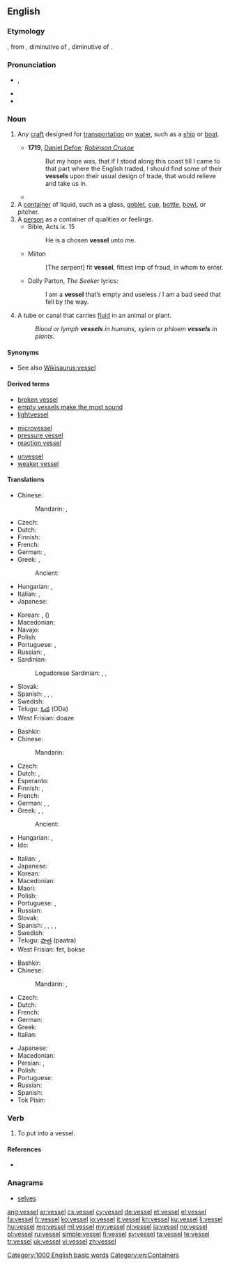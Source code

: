 ==English==

===Etymology===
{{etyl|fro|en}} {{term|vaissel|lang=fro}}, from {{etyl|la|en}} {{term|vascellum|vāscellum|lang=la}}, diminutive of {{term|vasculum|vāsculum|lang=la}}, diminutive of {{term|vas|vās|vessel|lang=la}}.

===Pronunciation===
* {{IPA|/ˈvɛs.əl/}}, {{X-SAMPA|/"vEs.@l/}}
* {{audio|en-us-vessel.ogg|Audio (US)}}
* {{rhymes|ɛsəl}}

===Noun===
{{en-noun}}

# {{context|nautical|lang=en}} Any [[craft]] designed for [[transportation]] on [[water]], such as a [[ship]] or [[boat]].
#* '''1719''', [[w:Daniel Defoe|Daniel Defoe]], ''[[w:Robinson Crusoe|Robinson Crusoe]]''
#*: But my hope was, that if I stood along this coast till I came to that part where the English traded, I should find some of their '''vessels''' upon their usual design of trade, that would relieve and take us in.
#*{{quote-magazine|date=2012-03
|author=William E. Carter, Merri Sue Carter
|title=The British Longitude Act Reconsidered
|volume=100|issue=2|page=87
|magazine=[[w:American Scientist|American Scientist]]
|url=http://www.americanscientist.org/issues/pub/the-british-longitude-act-reconsidered
|passage=Conditions were horrendous aboard most British naval '''vessels''' at the time. Scurvy and other diseases ran rampant, killing more seamen each year than all other causes combined, including combat.}}
# A [[container]] of liquid, such as a glass, [[goblet]], [[cup]], [[bottle]], [[bowl]], or pitcher.
# A [[person]] as a container of qualities or feelings.
#* Bible, Acts ix. 15
#*: He is a chosen '''vessel''' unto me.
#* Milton
#*: [The serpent] fit '''vessel''', fittest imp of fraud, in whom to enter.
#* Dolly Parton, ''The Seeker'' lyrics:
#*: I am a '''vessel''' that’s empty and useless / I am a bad seed that fell by the way.
# {{context|biology|lang=en}} A tube or canal that carries [[fluid]] in an animal or plant.
#: ''Blood or lymph '''vessels''' in humans, xylem or phloem '''vessels''' in plants''.

====Synonyms====
* See also [[Wikisaurus:vessel]]

====Derived terms====
{{rel-top3|Terms derived from the noun "vessel"}}
* [[broken vessel]]
* [[empty vessels make the most sound]]
* [[lightvessel]]
{{rel-mid3}}
* [[microvessel]]
* [[pressure vessel]]
* [[reaction vessel]]
{{rel-mid3}}
* [[unvessel]]
* [[weaker vessel]]
{{rel-bottom}}

====Translations====
{{trans-top|craft}}
* Chinese:
*: Mandarin: {{t|cmn|船隻|sc=Hani}}, {{t|cmn|船只|tr=chuánzhī|sc=Hani}}
* Czech: {{t+|cs|loď|f}}
* Dutch: {{t+|nl|vaartuig|n}}
* Finnish: {{t+|fi|alus}}
* French: {{t+|fr|vaisseau|m}}
* German: {{t+|de|Schiff}}, {{t+|de|Boot|n}}
* Greek: {{t+|el|σκάφος|n|tr=skáfos|sc=Grek}}, {{t+|el|πλοίο|n|tr=ploío|sc=Grek}}
*: Ancient: {{tø|grc|πλοίον|n}}
* Hungarian: {{t-|hu|vízi jármű}}, {{t+|hu|hajó}}
* Italian: {{t+|it|vascello|m}}, {{t+|it|imbarcazione|f}}
* Japanese: {{t+|ja|船舶|tr=せんぱく, senpaku|sc=Jpan}}
{{trans-mid}}
* Korean: {{t+|ko|배|tr=bae|sc=Kore}}, {{t-|ko|선박|tr=seonbak|sc=Kore}} ({{t+|ko|船舶|sc=Kore}})
* Macedonian: {{t-|mk|пловило|n|tr=plóvilo}}
* Navajo: {{tø|nv|tsin naaʼeeł}}
* Polish: {{t+|pl|statek|m}}
* Portuguese: {{t+|pt|barco|m}}, {{t+|pt|navio|m}}
* Russian: {{t+|ru|корабль|m|tr=koráblʹ}}, {{t+|ru|судно|m|tr=súdno}}
* Sardinian:
*: Logudorese Sardinian: {{tø|src|feluga}}, {{tø|src|filuga}}, {{tø|src|feluca}}
* Slovak: {{t-|sk|loď|f}}
* Spanish: {{t+|es|embarcación|f}}, {{t+|es|barco|m}}, {{t+|es|vaso|m}}, {{t+|es|casco|m}}
* Swedish: {{t+|sv|fartyg|n}}
* Telugu: [[ఓడ]] (ODa)
* West Frisian: doaze
{{trans-bottom}}

{{trans-top|container}}
* Bashkir: {{tø|ba|һауыт|tr=hawït|sc=Cyrl}}
* Chinese:
*: Mandarin: {{t|cmn|容器|tr=róngqì|sc=Hani}}
* Czech: {{t+|cs|nádoba|f}}
* Dutch: {{t+|nl|vat|n}}, {{t|nl|hulsel |n}}
* Esperanto: {{t-|eo|vazo}}
* Finnish: {{t+|fi|astia}}, {{t+|fi|säiliö}}
* French: {{t+|fr|recipient|m|alt=récipient}}
* German: {{t+|de|Gefäß|n}}, {{t+|de|Behälter|m}}, {{t+|de|Behältnis|n}}
* Greek: {{t+|el|σκεύος|n|tr=skévos|sc=Grek}}, {{t+|el|δοχείο|n|tr=docheío|sc=Grek}}, {{t+|el|αγγείο|n|tr=angeío|sc=Grek}}
*: Ancient: {{tø|grc|ἀγγεῖον|n|tr=angeion|sc=polytonic}}
* Hungarian: {{t+|hu|edény}}, {{t+|hu|tál}}
* Ido: {{t+|io|vazo}}
{{trans-mid}}
* Italian: {{t+|it|recipiente|m}}, {{t+|it|contenitore|m}}
* Japanese: {{t+|ja|容器|tr=ようき, yōki|sc=Jpan}}
* Korean: {{t+|ko|그릇|tr=geureut|sc=Kore}}
* Macedonian: {{t-|mk|сад|m|tr=sad}}
* Maori: {{t|mi|puoto}}
* Polish: {{t+|pl|naczynie|n}}
* Portuguese: {{t+|pt|vasilha|f}}, {{t+|pt|vaso|m}}
* Russian: {{t+|ru|сосуд|m|tr=sosúd}}
* Slovak: {{t-|sk|nádoba|f}}
* Spanish: {{t+|es|recipiente|m}}, {{t+|es|receptáculo|m}}, {{t+|es|vaso|m}}, {{t+|es|vasija|f}}, {{t+|es|recinto}}
* Swedish: {{t+|sv|behållare|c}}
* Telugu: [[పాత్ర]] (paatra)
* West Frisian: fet, bokse
{{trans-bottom}}

{{trans-top|tube or canal that carries fluid in an animal or plant}}
* Bashkir: {{tø|ba|тамыр|tr=tamïr|sc=Cyrl}}
* Chinese:
*: Mandarin: {{t|cmn|管|tr=guǎn|sc=Hani}}, {{qualifier|blood vessel}} {{t|cmn|血管|tr=xuèguǎn, xiěguǎn|sc=Hani}}
* Czech: {{t+|cs|céva|f}}
* Dutch: {{t+|nl|vat|n}}
* French: {{t+|fr|vaisseau|m}}
* German: {{t+|de|Gefäß|n}}
* Greek: {{t+|el|αγγείο|n|tr=angeío|sc=Grek}}
* Italian: {{t+|it|vaso|m}}
{{trans-mid}}
* Japanese: {{qualifier|blood vessel}} {{t+|ja|血管|tr=けっかん, kekkan|sc=Jpan}}
* Macedonian: {{t-|mk|сад|m|tr=sad}}
* Persian: {{t+|fa|آوند|tr=âvand|sc=fa-Arab}}, {{t+|fa|رگ|tr=rag|sc=fa-Arab}}
* Polish: {{t+|pl|naczynie|n}}
* Portuguese: {{t+|pt|vaso|m}}
* Russian: {{t+|ru|сосуд|m|tr=sosúd}}
* Spanish: {{t+|es|vaso|m}}
* Tok Pisin: {{t-|tpi|mambu}}
{{trans-bottom}}

===Verb===
{{en-verb|vessels|vesselling|vesselled}}

# {{context|obsolete|transitive|lang=en}} To put into a vessel.
#: {{rfquotek|Francis Bacon}}

====References====
* {{R:Webster NCD 1974}}

===Anagrams===
* [[selves#English|selves]]

[[Category:1000 English basic words]]
[[Category:en:Containers]]

[[ang:vessel]]
[[ar:vessel]]
[[cs:vessel]]
[[cy:vessel]]
[[de:vessel]]
[[et:vessel]]
[[el:vessel]]
[[fa:vessel]]
[[fr:vessel]]
[[ko:vessel]]
[[io:vessel]]
[[it:vessel]]
[[kn:vessel]]
[[ku:vessel]]
[[li:vessel]]
[[hu:vessel]]
[[mg:vessel]]
[[ml:vessel]]
[[my:vessel]]
[[nl:vessel]]
[[ja:vessel]]
[[no:vessel]]
[[pl:vessel]]
[[ru:vessel]]
[[simple:vessel]]
[[fi:vessel]]
[[sv:vessel]]
[[ta:vessel]]
[[te:vessel]]
[[tr:vessel]]
[[uk:vessel]]
[[vi:vessel]]
[[zh:vessel]]